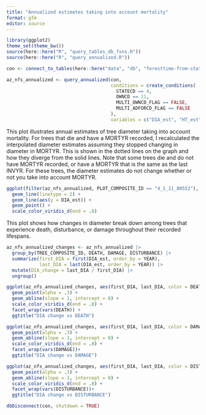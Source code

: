 ```yaml
---
title: "Annualized estimates taking into account mortality"
format: gfm
editor: source
---
```


```r
library(ggplot2)
theme_set(theme_bw())
source(here::here("R", "query_tables_db_fxns.R"))
source(here::here("R", "query_annualized.R"))

con <- connect_to_tables(here::here("data", "db", "foresttime-from-state-parquet.duckdb"))

```

```r

az_nfs_annualized <- query_annualized(con,
                                      conditions = create_conditions(
                                        STATECD == 4,
                                        OWNCD == 11,
                                        MULTI_OWNCD_FLAG == FALSE,
                                        MULTI_ADFORCD_FLAG == FALSE
                                      ),
                                      variables = c("DIA_est", "HT_est", "ACTUALHT_est", "DIA_est_mort", "HT_est_mort", "ACTUALHT_est_mort", "YEAR", "ADFORCD", "SPCD_CORR", "SPCD_FLAG", "STATUSCD", "DEATH", "DISTURBANCE", "DAMAGE"))

```

This plot illustrates annual estimates of tree diameter taking into account mortality. 
For trees that die and have a MORTYR recorded, I recalculated the interpolated diameter estimates assuming they stopped changing in diameter in MORTYR.
This is shown in the dotted lines on the graph and how they diverge from the solid lines.
Note that some trees die and do not have MORTYR recorded, or have a MORTYR that is the same as the last INVYR. 
For these trees, the diameter estimates do not change whether or not you take into account MORTYR.

```r

ggplot(filter(az_nfs_annualized, PLOT_COMPOSITE_ID == "4_1_11_80552"), aes(YEAR, DIA_est_mort, group = TREE_COMPOSITE_ID, color = DEATH)) +
  geom_line(linetype = 2) +
  geom_line(aes(y = DIA_est)) +
  geom_point() + 
  scale_color_viridis_d(end = .8)


```

This plot shows how changes in diameter break down among trees that experience death, disturbance, or damage throughout their recorded lifespans. 


```r

az_nfs_annualized_changes <- az_nfs_annualized |> 
  group_by(TREE_COMPOSITE_ID, DEATH, DAMAGE, DISTURBANCE) |>
  summarize(first_DIA = first(DIA_est, order_by = YEAR),
            last_DIA = last(DIA_est, order_by = YEAR)) |>
  mutate(DIA_change = last_DIA / first_DIA) |>
  ungroup()

ggplot(az_nfs_annualized_changes, aes(first_DIA, last_DIA, color = DEATH)) +
  geom_point(alpha = .3) +
  geom_abline(slope = 1, intercept = 0) +
  scale_color_viridis_d(end = .8) +
  facet_wrap(vars(DEATH)) +
  ggtitle("DIA change vs DEATH")

ggplot(az_nfs_annualized_changes, aes(first_DIA, last_DIA, color = DAMAGE)) +
  geom_point(alpha = .3) +
  geom_abline(slope = 1, intercept = 0) +
  scale_color_viridis_d(end = .8) +
  facet_wrap(vars(DAMAGE))+
  ggtitle("DIA change vs DAMAGE")

ggplot(az_nfs_annualized_changes, aes(first_DIA, last_DIA, color = DISTURBANCE)) +
  geom_point(alpha = .3) +
  geom_abline(slope = 1, intercept = 0) +
  scale_color_viridis_d(end = .8) +
  facet_wrap(vars(DISTURBANCE))+
  ggtitle("DIA change vs DISTURBANCE")
```


```r

dbDisconnect(con, shutdown = TRUE)

```


